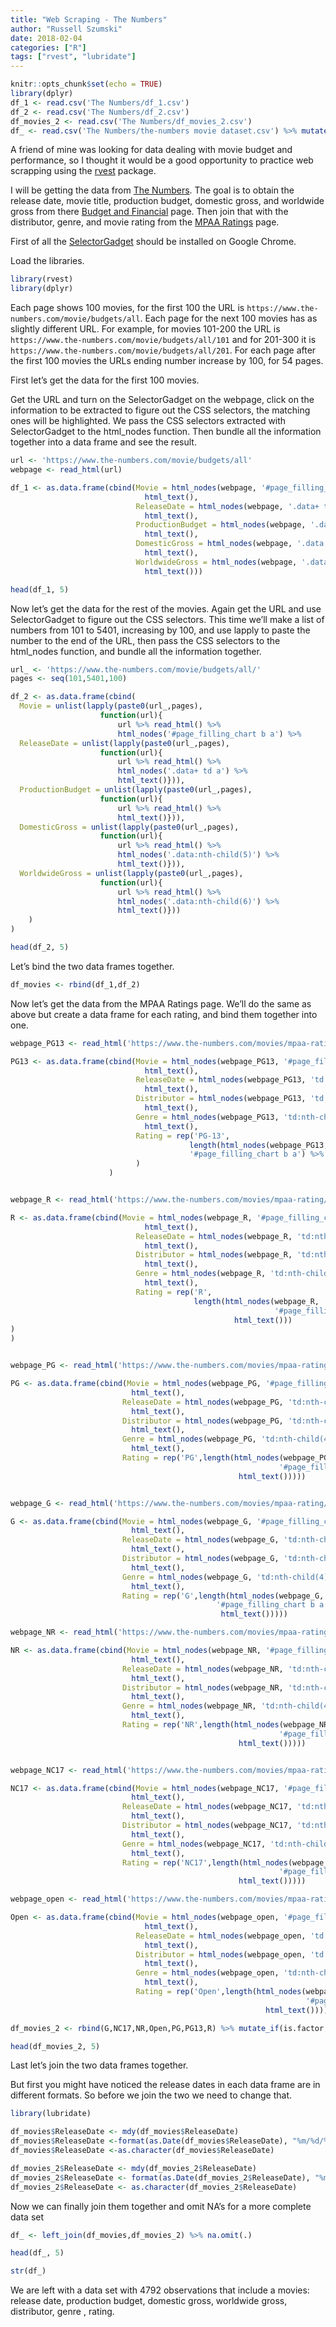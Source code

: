 ```yaml
---
title: "Web Scraping - The Numbers"
author: "Russell Szumski"
date: 2018-02-04
categories: ["R"]
tags: ["rvest", "lubridate"]
---
```


```r
knitr::opts_chunk$set(echo = TRUE)
library(dplyr)
df_1 <- read.csv('The Numbers/df_1.csv')
df_2 <- read.csv('The Numbers/df_2.csv')
df_movies_2 <- read.csv('The Numbers/df_movies_2.csv')
df_ <- read.csv('The Numbers/the-numbers movie dataset.csv') %>% mutate_if(is.factor, as.character)
```

A friend of mine was looking for data dealing with movie budget and performance, so I thought it would be a good opportunity to practice web scrapping using the [rvest](https://github.com/hadley/rvest) package.

I will be getting the data from [The Numbers](https://www.the-numbers.com). The goal is to obtain the release date, movie title, production budget,	domestic gross, and	worldwide gross from there [Budget and Financial](https://www.the-numbers.com/movie/budgets/) page. Then join that with the distributor, genre, and movie rating from the [MPAA Ratings](https://www.the-numbers.com/market/mpaa-ratings) page.

First of all the [SelectorGadget](http://selectorgadget.com/) should be installed on Google Chrome.

Load the libraries.

```r
library(rvest)
library(dplyr)
```

Each page shows 100 movies, for the first 100 the URL is `https://www.the-numbers.com/movie/budgets/all`. Each page for the next 100 movies has as slightly different URL. For example, for movies 101-200 the URL is `https://www.the-numbers.com/movie/budgets/all/101` and for 201-300 it is `https://www.the-numbers.com/movie/budgets/all/201`. For each page after the first 100 movies the URLs ending number increase by 100, for 54 pages.  

First let's get the data for the first 100 movies.

Get the URL and turn on the SelectorGadget on the webpage, click on the information to be extracted to figure out the CSS selectors, the matching ones will be highlighted. We pass the CSS selectors extracted with SelectorGadget to the html_nodes function. Then bundle all the information together into a data frame and see the result.

```r
url <- 'https://www.the-numbers.com/movie/budgets/all'
webpage <- read_html(url)

df_1 <- as.data.frame(cbind(Movie = html_nodes(webpage, '#page_filling_chart b a') %>%
                              html_text(),
                            ReleaseDate = html_nodes(webpage, '.data+ td a') %>%
                              html_text(),
                            ProductionBudget = html_nodes(webpage, '.data:nth-child(4)') %>%
                              html_text(),
                            DomesticGross = html_nodes(webpage, '.data:nth-child(5)') %>%
                              html_text(),
                            WorldwideGross = html_nodes(webpage, '.data:nth-child(6)') %>%
                              html_text()))
```

```r
head(df_1, 5)
```

Now let's get the data for the rest of the movies. Again get the URL and use SelectorGadget to figure out the CSS selectors. This time we'll make a list of numbers from 101 to 5401, increasing by 100, and use lapply to paste the number to the end of the URL, then pass the CSS selectors to the html_nodes function, and bundle all the information together.

```r
url_ <- 'https://www.the-numbers.com/movie/budgets/all/'
pages <- seq(101,5401,100)

df_2 <- as.data.frame(cbind(
  Movie = unlist(lapply(paste0(url_,pages),
                    function(url){
                        url %>% read_html() %>% 
                        html_nodes('#page_filling_chart b a') %>%                                                    html_text()})),
  ReleaseDate = unlist(lapply(paste0(url_,pages),
                    function(url){
                        url %>% read_html() %>% 
                        html_nodes('.data+ td a') %>% 
                        html_text()})),
  ProductionBudget = unlist(lapply(paste0(url_,pages),
                    function(url){
                        url %>% read_html() %>%                                                                      html_nodes('.data:nth-child(4)') %>% 
                        html_text()})),
  DomesticGross = unlist(lapply(paste0(url_,pages),
                    function(url){
                        url %>% read_html() %>% 
                        html_nodes('.data:nth-child(5)') %>% 
                        html_text()})),
  WorldwideGross = unlist(lapply(paste0(url_,pages),
                    function(url){
                        url %>% read_html() %>% 
                        html_nodes('.data:nth-child(6)') %>% 
                        html_text()}))
    )
)
```

```r
head(df_2, 5)
```

Let's bind the two data frames together.

```r
df_movies <- rbind(df_1,df_2)
```

Now let's get the data from the MPAA Ratings page. We'll do the same as above but create a data frame for each rating, and bind them together into one. 

```r
webpage_PG13 <- read_html('https://www.the-numbers.com/movies/mpaa-rating/PG-13-(US)')

PG13 <- as.data.frame(cbind(Movie = html_nodes(webpage_PG13, '#page_filling_chart b a') %>%
                              html_text(),
                            ReleaseDate = html_nodes(webpage_PG13, 'td:nth-child(2) a') %>%
                              html_text(),
                            Distributor = html_nodes(webpage_PG13, 'td:nth-child(3) a') %>% 
                              html_text(),
                            Genre = html_nodes(webpage_PG13, 'td:nth-child(4) a') %>% 
                              html_text(),
                            Rating = rep('PG-13',
                                        length(html_nodes(webpage_PG13,
                                        '#page_filling_chart b a') %>% html_text()))
                            )
                      )


webpage_R <- read_html('https://www.the-numbers.com/movies/mpaa-rating/R-(US)')

R <- as.data.frame(cbind(Movie = html_nodes(webpage_R, '#page_filling_chart b a') %>%
                              html_text(),
                            ReleaseDate = html_nodes(webpage_R, 'td:nth-child(2) a') %>%
                              html_text(),
                            Distributor = html_nodes(webpage_R, 'td:nth-child(3) a') %>% 
                              html_text(),
                            Genre = html_nodes(webpage_R, 'td:nth-child(4) a') %>% 
                              html_text(),
                            Rating = rep('R',
                                         length(html_nodes(webpage_R,
                                                           '#page_filling_chart b a') %>%
                                                  html_text()))
)
)


webpage_PG <- read_html('https://www.the-numbers.com/movies/mpaa-rating/PG-(US)')

PG <- as.data.frame(cbind(Movie = html_nodes(webpage_PG, '#page_filling_chart b a') %>%
                           html_text(),
                         ReleaseDate = html_nodes(webpage_PG, 'td:nth-child(2) a') %>%
                           html_text(),
                         Distributor = html_nodes(webpage_PG, 'td:nth-child(3) a') %>% 
                           html_text(),
                         Genre = html_nodes(webpage_PG, 'td:nth-child(4) a') %>% 
                           html_text(),
                         Rating = rep('PG',length(html_nodes(webpage_PG,
                                                            '#page_filling_chart b a') %>%
                                                   html_text()))))


webpage_G <- read_html('https://www.the-numbers.com/movies/mpaa-rating/G-(US)')

G <- as.data.frame(cbind(Movie = html_nodes(webpage_G, '#page_filling_chart b a') %>%
                           html_text(),
                         ReleaseDate = html_nodes(webpage_G, 'td:nth-child(2) a') %>%
                           html_text(),
                         Distributor = html_nodes(webpage_G, 'td:nth-child(3) a') %>% 
                           html_text(),
                         Genre = html_nodes(webpage_G, 'td:nth-child(4) a') %>% 
                           html_text(),
                         Rating = rep('G',length(html_nodes(webpage_G,
                                              '#page_filling_chart b a') %>%
                                               html_text()))))

webpage_NR <- read_html('https://www.the-numbers.com/movies/mpaa-rating/Not-Rated-(US)')

NR <- as.data.frame(cbind(Movie = html_nodes(webpage_NR, '#page_filling_chart b a') %>%
                           html_text(),
                         ReleaseDate = html_nodes(webpage_NR, 'td:nth-child(2) a') %>%
                           html_text(),
                         Distributor = html_nodes(webpage_NR, 'td:nth-child(3) a') %>% 
                           html_text(),
                         Genre = html_nodes(webpage_NR, 'td:nth-child(4) a') %>% 
                           html_text(),
                         Rating = rep('NR',length(html_nodes(webpage_NR,
                                                            '#page_filling_chart b a') %>%
                                                   html_text()))))


webpage_NC17 <- read_html('https://www.the-numbers.com/movies/mpaa-rating/NC-17-(US)')

NC17 <- as.data.frame(cbind(Movie = html_nodes(webpage_NC17, '#page_filling_chart b a') %>%
                           html_text(),
                         ReleaseDate = html_nodes(webpage_NC17, 'td:nth-child(2) a') %>%
                           html_text(),
                         Distributor = html_nodes(webpage_NC17, 'td:nth-child(3) a') %>% 
                           html_text(),
                         Genre = html_nodes(webpage_NC17, 'td:nth-child(4) a') %>% 
                           html_text(),
                         Rating = rep('NC17',length(html_nodes(webpage_NC17,
                                                            '#page_filling_chart b a') %>%
                                                   html_text()))))

webpage_open <- read_html('https://www.the-numbers.com/movies/mpaa-rating/Open-(US)')

Open <- as.data.frame(cbind(Movie = html_nodes(webpage_open, '#page_filling_chart b a') %>%
                              html_text(),
                            ReleaseDate = html_nodes(webpage_open, 'td:nth-child(2) a') %>%
                              html_text(),
                            Distributor = html_nodes(webpage_open, 'td:nth-child(3) a') %>% 
                              html_text(),
                            Genre = html_nodes(webpage_open, 'td:nth-child(4) a') %>% 
                              html_text(),
                            Rating = rep('Open',length(html_nodes(webpage_open,
                                                                  '#page_filling_chart b a') %>%
                                                         html_text()))))

df_movies_2 <- rbind(G,NC17,NR,Open,PG,PG13,R) %>% mutate_if(is.factor, as.character)

```

```r
head(df_movies_2, 5)
```

Last let's join the two data frames together. 

But first you might have noticed the release dates in each data frame are in different formats. So before we join the two we need to change that.

```r
library(lubridate)

df_movies$ReleaseDate <- mdy(df_movies$ReleaseDate)
df_movies$ReleaseDate <-format(as.Date(df_movies$ReleaseDate), "%m/%d/%Y") 
df_movies$ReleaseDate <-as.character(df_movies$ReleaseDate)

df_movies_2$ReleaseDate <- mdy(df_movies_2$ReleaseDate)
df_movies_2$ReleaseDate <- format(as.Date(df_movies_2$ReleaseDate), "%m/%d/%Y")
df_movies_2$ReleaseDate <- as.character(df_movies_2$ReleaseDate)
```

Now we can finally join them together and omit NA's for a more complete data set

```r
df_ <- left_join(df_movies,df_movies_2) %>% na.omit(.)
```

```r
head(df_, 5)
```

```r
str(df_)
```

We are left with a data set with 4792 observations that include a movies: release date, production budget, domestic gross, worldwide gross, distributor, genre , rating.